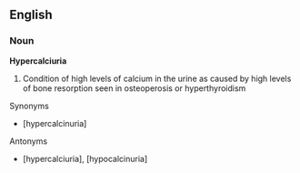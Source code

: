 ==English==
===Noun===
'''Hypercalciuria'''
# Condition of high levels of calcium in the urine as caused by high levels of bone resorption seen in osteoperosis or hyperthyroidism

Synonyms
* [hypercalcinuria]

Antonyms
* [hypercalciuria], [hypocalcinuria]